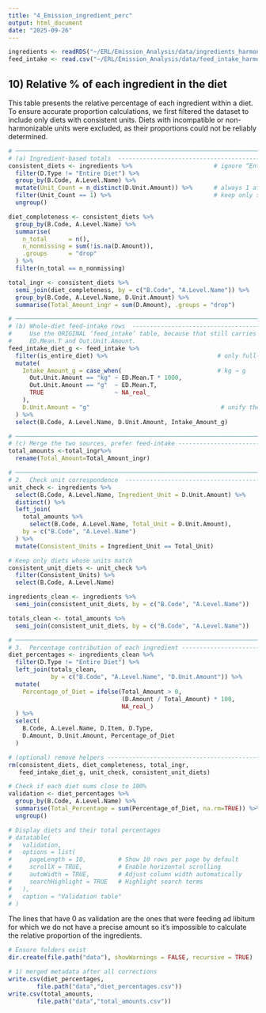 ```yaml
---
title: "4_Emission_ingredient_perc"
output: html_document
date: "2025-09-26"
---
```


```r
ingredients <- readRDS("~/ERL/Emission_Analysis/data/ingredients_harmonized_subset.rds")
feed_intake <- read.csv("~/ERL/Emission_Analysis/data/feed_intake_harmonized.csv")

```


## 10) Relative % of each ingredient in the diet

This table presents the relative percentage of each ingredient within a diet. To ensure accurate proportion calculations, we first filtered the dataset to include only diets with consistent units. Diets with incompatible or non-harmonizable units were excluded, as their proportions could not be reliably determined.

```r
# ────────────────────────────────────────────────────────────────────────────
# (a) Ingredient-based totals  ----------------------------------------------
consistent_diets <- ingredients %>%                       # ignore “Entire Diet” rows
  filter(D.Type != "Entire Diet") %>%
  group_by(B.Code, A.Level.Name) %>%
  mutate(Unit_Count = n_distinct(D.Unit.Amount)) %>%      # always 1 after conversion
  filter(Unit_Count == 1) %>%                             # keep only single-unit diets
  ungroup()

diet_completeness <- consistent_diets %>% 
  group_by(B.Code, A.Level.Name) %>%
  summarise(
    n_total      = n(),
    n_nonmissing = sum(!is.na(D.Amount)),
    .groups      = "drop"
  ) %>%
  filter(n_total == n_nonmissing)

total_ingr <- consistent_diets %>%
  semi_join(diet_completeness, by = c("B.Code", "A.Level.Name")) %>%
  group_by(B.Code, A.Level.Name, D.Unit.Amount) %>%
  summarise(Total_Amount_ingr = sum(D.Amount), .groups = "drop")

# ────────────────────────────────────────────────────────────────────────────
# (b) Whole-diet feed-intake rows  ------------------------------------------
#     Use the ORIGINAL ‘feed_intake’ table, because that still carries
#     ED.Mean.T and Out.Unit.Amount.
feed_intake_diet_g <- feed_intake %>% 
  filter(is_entire_diet) %>%                               # only full-diet rows
  mutate(
    Intake_Amount_g = case_when(                           # kg → g
      Out.Unit.Amount == "kg" ~ ED.Mean.T * 1000,
      Out.Unit.Amount == "g"  ~ ED.Mean.T,
      TRUE                    ~ NA_real_
    ),
    D.Unit.Amount = "g"                                     # unify the unit
  ) %>% 
  select(B.Code, A.Level.Name, D.Unit.Amount, Intake_Amount_g)

# ────────────────────────────────────────────────────────────────────────────
# (c) Merge the two sources, prefer feed-intake -----------------------------
total_amounts <-total_ingr%>%
  rename(Total_Amount=Total_Amount_ingr)

# ────────────────────────────────────────────────────────────────────────────
# 2.  Check unit correspondence  ---------------------------------------------
unit_check <- ingredients %>%
  select(B.Code, A.Level.Name, Ingredient_Unit = D.Unit.Amount) %>%
  distinct() %>%
  left_join(
    total_amounts %>%
      select(B.Code, A.Level.Name, Total_Unit = D.Unit.Amount),
    by = c("B.Code", "A.Level.Name")
  ) %>%
  mutate(Consistent_Units = Ingredient_Unit == Total_Unit)

# Keep only diets whose units match
consistent_unit_diets <- unit_check %>%
  filter(Consistent_Units) %>%
  select(B.Code, A.Level.Name)

ingredients_clean <- ingredients %>%
  semi_join(consistent_unit_diets, by = c("B.Code", "A.Level.Name"))

totals_clean <- total_amounts %>%
  semi_join(consistent_unit_diets, by = c("B.Code", "A.Level.Name"))

# ────────────────────────────────────────────────────────────────────────────
# 3.  Percentage contribution of each ingredient -----------------------------
diet_percentages <- ingredients_clean %>% 
  filter(D.Type != "Entire Diet") %>%
  left_join(totals_clean,
            by = c("B.Code", "A.Level.Name", "D.Unit.Amount")) %>% 
  mutate(
    Percentage_of_Diet = ifelse(Total_Amount > 0,
                                (D.Amount / Total_Amount) * 100,
                                NA_real_)
  ) %>% 
  select(
    B.Code, A.Level.Name, D.Item, D.Type,
    D.Amount, D.Unit.Amount, Percentage_of_Diet
  )

# (optional) remove helpers --------------------------------------------------
rm(consistent_diets, diet_completeness, total_ingr,
   feed_intake_diet_g, unit_check, consistent_unit_diets)

```


```r
# Check if each diet sums close to 100%
validation <- diet_percentages %>%
  group_by(B.Code, A.Level.Name) %>%
  summarise(Total_Percentage = sum(Percentage_of_Diet, na.rm=TRUE)) %>%
  ungroup()

# Display diets and their total percentages
# datatable(
#   validation, 
#   options = list(
#     pageLength = 10,         # Show 10 rows per page by default
#     scrollX = TRUE,          # Enable horizontal scrolling
#     autoWidth = TRUE,        # Adjust column width automatically
#     searchHighlight = TRUE   # Highlight search terms
#   ),
#   caption = "Validation table"
# )


```

The lines that have 0 as validation are the ones that were feeding ad libitum for which we do not have a precise amount so it's impossible to calculate the relative proportion of the ingredients.
```r
# Ensure folders exist
dir.create(file.path("data"), showWarnings = FALSE, recursive = TRUE)

# 1) merged metadata after all corrections
write.csv(diet_percentages,
        file.path("data","diet_percentages.csv"))
write.csv(total_amounts,
        file.path("data","total_amounts.csv"))


```

